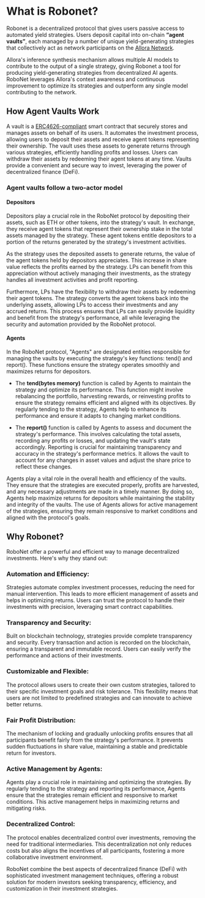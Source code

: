 # What is Robonet?

Robonet is a decentralized protocol that gives users passive access to automated yield strategies. Users deposit capital into on-chain **“agent vaults”**,
each managed by a number of unique yield-generating strategies that collectively act as network participants on the [Allora Network](https://docs.allora.network).

Allora's inference synthesis mechanism allows multiple AI models to contribute to the output of a single strategy, giving Robonet a tool for 
producing yield-generating strategies from decentralized AI agents. RoboNet leverages Allora's context awareness and continuous improvement to optimize 
its strategies and outperform any single model contributing to the network.

## How Agent Vaults Work

A vault is a [ERC4626-compliant](https://docs.openzeppelin.com/contracts/4.x/erc4626) smart contract that securely stores and manages assets on behalf of its users. It automates the investment process, allowing users to deposit their assets and receive agent tokens representing their ownership.
The vault uses these assets to generate returns through various strategies, efficiently handling profits and losses.
Users can withdraw their assets by redeeming their agent tokens at any time. Vaults provide a convenient and secure way to invest, leveraging the power of decentralized finance (DeFi).

### Agent vaults follow a two-actor model

#### Depositors

Depositors play a crucial role in the RoboNet protocol by depositing their assets, such as ETH or other tokens, into the strategy's vault.
In exchange, they receive agent tokens that represent their ownership stake in the total assets managed by the strategy. These agent tokens entitle depositors to a portion of the returns generated by the strategy's investment activities.

As the strategy uses the deposited assets to generate returns, the value of the agent tokens held by depositors appreciates.
This increase in share value reflects the profits earned by the strategy. LPs can benefit from this appreciation without actively managing their investments, as the strategy handles all investment activities and profit reporting.

Furthermore, LPs have the flexibility to withdraw their assets by redeeming their agent tokens. The strategy converts the agent tokens back into the underlying assets, allowing LPs to access their investments and any accrued returns.
This process ensures that LPs can easily provide liquidity and benefit from the strategy's performance, all while leveraging the security and automation provided by the RoboNet protocol.

#### Agents

In the RoboNet protocol, "Agents" are designated entities responsible for managing the vaults by executing the strategy's key functions: tend() and report(). These functions ensure the strategy operates smoothly and maximizes returns for depositors.

- The **tend(bytes memory)** function is called by Agents to maintain the strategy and optimize its performance. This function might involve rebalancing the portfolio, harvesting rewards, or reinvesting profits to ensure the strategy remains efficient and aligned with its objectives. By regularly tending to the strategy, Agents help to enhance its performance and ensure it adapts to changing market conditions.

- The **report()** function is called by Agents to assess and document the strategy's performance. This involves calculating the total assets, recording any profits or losses, and updating the vault's state accordingly. Reporting is crucial for maintaining transparency and accuracy in the strategy's performance metrics. It allows the vault to account for any changes in asset values and adjust the share price to reflect these changes.

Agents play a vital role in the overall health and efficiency of the vaults. They ensure that the strategies are executed properly, profits are harvested, and any necessary adjustments are made in a timely manner. By doing so, Agents help maximize returns for depositors while maintaining the stability and integrity of the vaults. The use of Agents allows for active management of the strategies, ensuring they remain responsive to market conditions and aligned with the protocol's goals.

## Why Robonet?

RoboNet offer a powerful and efficient way to manage decentralized investments. Here's why they stand out:

### Automation and Efficiency:
Strategies automate complex investment processes, reducing the need for manual intervention. This leads to more efficient management of assets and helps in optimizing returns. Users can trust the protocol to handle their investments with precision, leveraging smart contract capabilities.

### Transparency and Security:
Built on blockchain technology, strategies provide complete transparency and security. Every transaction and action is recorded on the blockchain, ensuring a transparent and immutable record. Users can easily verify the performance and actions of their investments.

### Customizable and Flexible:
The protocol allows users to create their own custom strategies, tailored to their specific investment goals and risk tolerance. This flexibility means that users are not limited to predefined strategies and can innovate to achieve better returns.

### Fair Profit Distribution:
The mechanism of locking and gradually unlocking profits ensures that all participants benefit fairly from the strategy's performance. It prevents sudden fluctuations in share value, maintaining a stable and predictable return for investors.

### Active Management by Agents:
Agents play a crucial role in maintaining and optimizing the strategies. By regularly tending to the strategy and reporting its performance, Agents ensure that the strategies remain efficient and responsive to market conditions. This active management helps in maximizing returns and mitigating risks.

### Decentralized Control:
The protocol enables decentralized control over investments, removing the need for traditional intermediaries. This decentralization not only reduces costs but also aligns the incentives of all participants, fostering a more collaborative investment environment.

RoboNet combine the best aspects of decentralized finance (DeFi) with sophisticated investment management techniques, offering a robust solution for modern investors seeking transparency, efficiency, and customization in their investment strategies.